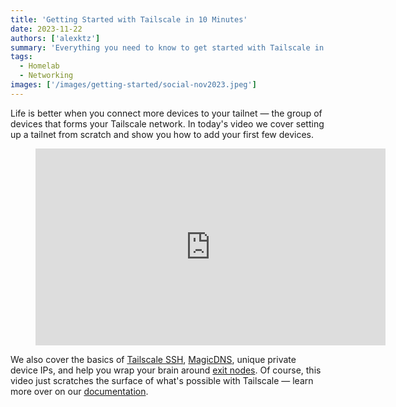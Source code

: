 ```yaml
---
title: 'Getting Started with Tailscale in 10 Minutes'
date: 2023-11-22
authors: ['alexktz']
summary: 'Everything you need to know to get started with Tailscale in under 10 minutes.'
tags:
  - Homelab
  - Networking
images: ['/images/getting-started/social-nov2023.jpeg']
---
```


Life is better when you connect more devices to your tailnet — the group of devices that forms your Tailscale network. In today's video we cover setting up a tailnet from scratch and show you how to add your first few devices.

<figure>
  <iframe
    width="560"
    height="315"
    src="https://www.youtube.com/embed/sPdvyR7bLqI?si=aUDgmiwOMUPNNOKu"
    title="YouTube video player"
    frameBorder="0"
    allow="accelerometer; autoplay; clipboard-write; encrypted-media; gyroscope; picture-in-picture; web-share"
    allowFullScreen
  ></iframe>
</figure>

We also cover the basics of [Tailscale SSH](https://tailscale.com/tailscale-ssh/), [MagicDNS](https://tailscale.com/kb/1081/magicdns/), unique private device IPs, and help you wrap your brain around [exit nodes](https://tailscale.com/kb/1103/exit-nodes/). Of course, this video just scratches the surface of what's possible with Tailscale — learn more over on our [documentation](https://tailscale.com/kb/1017/install/).
